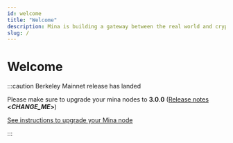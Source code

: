 ```yaml
---
id: welcome
title: "Welcome"
description: Mina is building a gateway between the real world and crypto — and the infrastructure for the secure, democratic future we all deserve.
slug: /
---
```



# Welcome

:::caution Berkeley Mainnet release has landed

Please make sure to upgrade your mina nodes to **3.0.0** ([Release notes](https://github.com/MinaProtocol/mina/discussions/15662) **<_CHANGE_ME_>**)

[See instructions to upgrade your Mina node](/node-operators/requirements)

:::

<HomepageFeatures />
